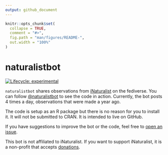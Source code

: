 ```yaml
---
output: github_document
---
```


<!-- README.md is generated from README.Rmd. Please edit that file -->

```r
knitr::opts_chunk$set(
  collapse = TRUE,
  comment = "#>",
  fig.path = "man/figures/README-",
  out.width = "100%"
)
```

# naturalistbot

<!-- badges: start -->
[![Lifecycle: experimental](https://img.shields.io/badge/lifecycle-experimental-orange.svg)](https://lifecycle.r-lib.org/articles/stages.html#experimental)
<!-- badges: end -->

`naturalistbot` shares observations from [iNaturalist](https://inaturalist.org)
on the fediverse. You can follow
[@naturalistbot](https://botsin.space/naturalistbot) to see the code in action.
Currently, the bot posts 4 times a day, observations that were made a year ago.

The code is setup as an R package but there is no reason for you to install it.
It will not be submitted to CRAN. It is intended to live on GitHub.

If you have suggestions to improve the bot or the code, feel free to [open an
issue](https://github.com/fmichonneau/naturalistbot/issues/new/).

This bot is not affiliated to iNaturalist. If you want to support iNaturalist,
it is a non-profit that accepts [donations](https://www.inaturalist.org/donate).
